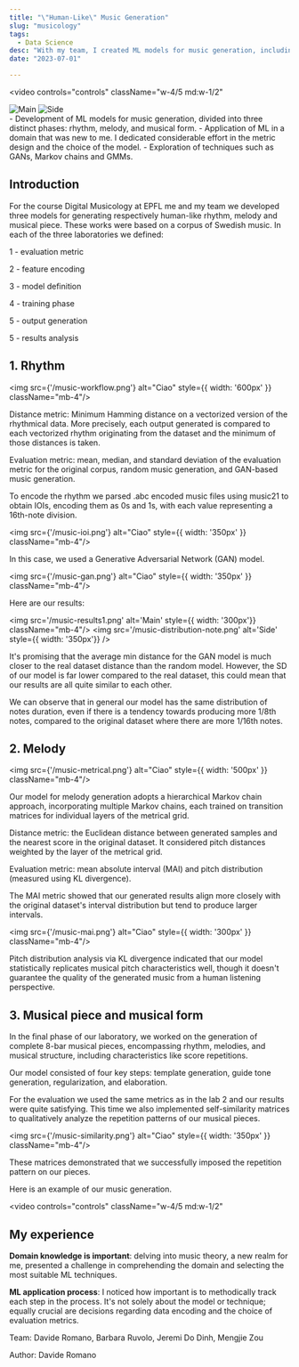 ```yaml
---
title: "\"Human-Like\" Music Generation"
slug: "musicology"
tags:
  - Data Science
desc: "With my team, I created ML models for music generation, including rhythm, melody, and musical form. Despite being new to this domain, I invested significant effort into metric design and model selection. The project also led me to explore techniques like GANs, Markov chains, and GMMs."
date: "2023-07-01"

---
```


<video controls="controls" className="w-4/5 md:w-1/2"
>
<source src="/music-video.mp4" type="video/mp4"/>
</video>

<div style={{ display: 'grid', gridTemplateColumns: '1fr 1fr', gap: '20px' , width: '700px', paddingBottom: '10px', paddingTop:'20px'}} className="w-full md:block hidden">
  <img src='/music-ioi.png' alt='Main' style={{ width: '100%'}} className="w-full md:block hidden"/>
  <img src='/music-similarity.png' alt='Side' style={{ width: '100%'}} className="w-full md:block hidden"/>
</div>

<Summary>
- Development of ML models for music generation, divided into three distinct phases: rhythm, melody, and musical form.
- Application of ML in a domain that was new to me. I dedicated considerable effort in the metric design and the choice of the model.
- Exploration of techniques such as GANs, Markov chains and GMMs.
</Summary>

## Introduction

For the course Digital Musicology at EPFL me and my team we developed three models for generating respectively human-like rhythm, melody and musical piece.
These works were based on a corpus of Swedish music.
In each of the three laboratories we defined: 

1 - evaluation metric 

2 - feature encoding

3 - model definition

4 - training phase

5 - output generation

5 - results analysis

## 1. Rhythm

<img src={'/music-workflow.png'} alt="Ciao"  style={{ width: '600px' }} className="mb-4"/>

Distance metric: Minimum Hamming distance on a vectorized version of the rhythmical data. 
More precisely, each output generated is compared to each vectorized rhythm originating from the dataset and the minimum of those distances is taken.

Evaluation metric: mean, median, and standard deviation of the evaluation metric for the original corpus, random music generation, and GAN-based music generation.

To encode the rhythm we parsed .abc encoded music files using music21 to obtain IOIs, encoding them as 0s and 1s, with each value representing a 16th-note division.

<img src={'/music-ioi.png'} alt="Ciao"  style={{ width: '350px' }} className="mb-4"/>

In this case, we used a Generative Adversarial Network (GAN) model.  

<img src={'/music-gan.png'} alt="Ciao"  style={{ width: '350px' }} className="mb-4"/>

Here are our results:

<img src='/music-results1.png' alt='Main' style={{ width: '300px'}} className="mb-4"/>
<img src='/music-distribution-note.png' alt='Side' style={{ width: '350px'}} />

It's promising that the average min distance for the GAN model is much closer to the real dataset distance than the random model. However, the SD of our model is far lower compared to the real dataset, this could mean that our results are all quite similar to each other.

We can observe that in general our model has the same distribution of notes duration, even if there is a tendency towards producing more 1/8th notes, compared to the original dataset where there are more 1/16th notes.

## 2. Melody

<img src={'/music-metrical.png'} alt="Ciao"  style={{ width: '500px' }} className="mb-4"/>

Our model for melody generation adopts a hierarchical Markov chain approach, incorporating multiple Markov chains, each trained on transition matrices for individual layers of the metrical grid.

Distance metric: the Euclidean distance between generated samples and the nearest score in the original dataset. It considered pitch distances weighted by the layer of the metrical grid.

Evaluation metric: mean absolute interval (MAI) and pitch distribution (measured using KL divergence). 

The MAI metric showed that our generated results align more closely with the original dataset's interval distribution but tend to produce larger intervals.

<img src={'/music-mai.png'} alt="Ciao"  style={{ width: '300px' }} className="mb-4"/>

Pitch distribution analysis via KL divergence indicated that our model statistically replicates musical pitch characteristics well, though it doesn't guarantee the quality of the generated music from a human listening perspective.
## 3. Musical piece and musical form


In the final phase of our laboratory, we worked on the generation of complete 8-bar musical pieces, encompassing rhythm, melodies, and musical structure, including characteristics like score repetitions.

Our model consisted of four key steps: template generation, guide tone generation, regularization, and elaboration. 

For the evaluation we used the same metrics as in the lab 2 and our results were quite satisfying. This time we also implemented self-similarity matrices to qualitatively analyze the repetition patterns of our musical pieces.

<img src={'/music-similarity.png'} alt="Ciao"  style={{ width: '350px' }} className="mb-4"/>

These matrices demonstrated that we successfully imposed the repetition pattern on our pieces.

Here is an example of our music generation.

<video controls="controls" className="w-4/5 md:w-1/2"
>
<source src="/music-video.mp4" type="video/mp4"/>
</video>

## My experience

**Domain knowledge is important**: delving into music theory, a new realm for me, presented a challenge in comprehending the domain and selecting the most suitable ML techniques.

**ML application process**: I noticed how important is to methodically track each step in the process. It's not solely about the model or technique; equally crucial are decisions regarding data encoding and the choice of evaluation metrics.

<p className="text-dark-minsk justify-center text-center pt-4"  style={{ fontFamily: 'tt-norms' }}>Team: Davide Romano, Barbara Ruvolo, Jeremi Do Dinh, Mengjie Zou</p>

<p className="text-dark-minsk justify-center "  style={{ fontFamily: 'tt-norms' }}>Author: Davide Romano</p>